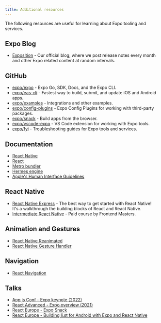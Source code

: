 ```yaml
---
title: Additional resources
---
```


The following resources are useful for learning about Expo tooling and services.

## Expo Blog

- [Exposition](https://blog.expo.dev/) - Our official blog, where we post release notes every month and other Expo related content at random intervals.

## GitHub

- [expo/expo](https://github.com/expo/expo) - Expo Go, SDK, Docs, and the Expo CLI.
- [expo/eas-cli](https://github.com/expo/eas-cli) - Fastest way to build, submit, and update iOS and Android apps.
- [expo/examples](https://github.com/expo/examples) - Integrations and other examples.
- [expo/config-plugins](https://github.com/expo/config-plugins) - Expo Config Plugins for working with third-party packages.
- [expo/snack](https://github.com/expo/snack) - Build apps from the browser.
- [expo/vscode-expo](https://github.com/expo/vscode-expo) - VS Code extension for working with Expo tools.
- [expo/fyi](https://github.com/expo/fyi) - Troubleshooting guides for Expo tools and services.

## Documentation

- [React Native](https://reactnative.dev/docs/getting-started)
- [React](https://reactjs.org/docs/getting-started.html)
- [Metro bundler](https://facebook.github.io/metro/)
- [Hermes engine](https://hermesengine.dev/)
- [Apple's Human Interface Guidelines](https://developer.apple.com/design/human-interface-guidelines/guidelines/overview/)

## React Native

- [React Native Express](http://www.reactnativeexpress.com/) - The best way to get started with React Native! It's a walkthrough the building blocks of React and React Native.
- [Intermediate React Native](https://frontendmasters.com/courses/intermediate-react-native/) - Paid course by Frontend Masters.

## Animation and Gestures
- [React Native Reanimated](/versions/latest/sdk/reanimated/)
- [React Native Gesture Handler](/versions/latest/sdk/gesture-handler/)

## Navigation
- [React Navigation](/guides/routing-and-navigation/)

## Talks

- [App.js Conf - Expo keynote (2022)](https://youtu.be/ObeaMae0hug)
- [React Advanced - Expo overview (2021)](https://www.youtube.com/watch?v=YjJ0NG9MFkg)
- [React Europe - Expo Snack](https://www.youtube.com/watch?v=U0vnAW4UNXE)
- [React Europe - Building li.st for Android with Expo and React Native](https://www.youtube.com/watch?v=cI9bDvDEsYE)
